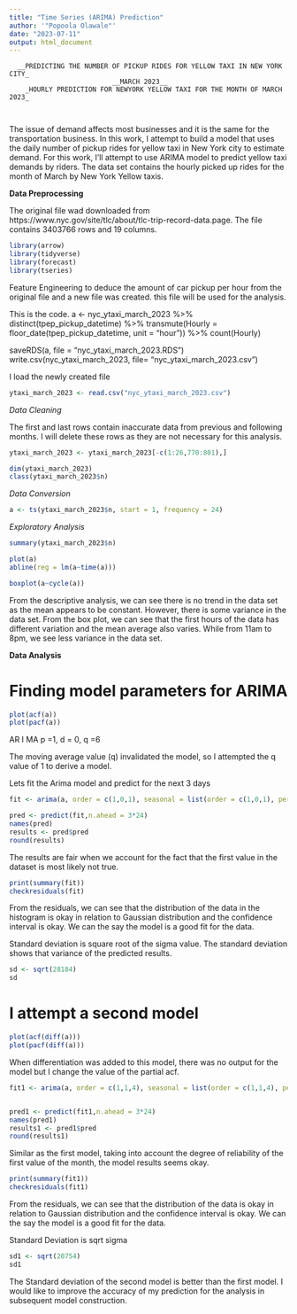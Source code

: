 ---
title: "Time Series (ARIMA) Prediction"
author: '"Popoola Olawale"'
date: "2023-07-11"
output: html_document
---
 
      __PREDICTING THE NUMBER OF PICKUP RIDES FOR YELLOW TAXI IN NEW YORK CITY_
                              __MARCH 2023__
        _HOURLY PREDICTION FOR NEWYORK YELLOW TAXI FOR THE MONTH OF MARCH 2023_
                              
                              
The issue of demand affects most businesses and it is the same for the transportation business. In this work, I attempt to build a model that uses the daily number of pickup rides for yellow taxi in New York city to estimate demand. For this work, I'll attempt to use ARIMA model to predict yellow taxi demands by riders. The data set contains the hourly picked up rides for the month of March by New York Yellow taxis.


__Data Preprocessing__

The original file wad downloaded from https://www.nyc.gov/site/tlc/about/tlc-trip-record-data.page. The file contains 3403766 rows and 19 columns.


```{r}
library(arrow)
library(tidyverse)
library(forecast)
library(tseries)
```


 Feature Engineering to deduce the amount of car pickup per hour from the original file and a new file was created. this file will be used for the analysis. 
 
This is the code.
 a <- nyc_ytaxi_march_2023 %>% 
  distinct(tpep_pickup_datetime) %>% 
  transmute(Hourly = floor_date(tpep_pickup_datetime, unit = "hour")) %>% 
  count(Hourly)
  
saveRDS(a, file = "nyc_ytaxi_march_2023.RDS")
write.csv(nyc_ytaxi_march_2023, file= "nyc_ytaxi_march_2023.csv")
 
 
 I load the newly created file
```{r}
ytaxi_march_2023 <- read.csv("nyc_ytaxi_march_2023.csv")
```
 
 
_Data Cleaning_

The first and last rows contain inaccurate data from previous and following months. I will delete these rows as they are not necessary for this analysis.
```{r}
ytaxi_march_2023 <- ytaxi_march_2023[-c(1:26,770:801),]

dim(ytaxi_march_2023)
class(ytaxi_march_2023$n)
```
 
 
_Data Conversion_
```{r}
a <- ts(ytaxi_march_2023$n, start = 1, frequency = 24)
```

_Exploratory Analysis_
```{r}
summary(ytaxi_march_2023$n)

plot(a)
abline(reg = lm(a~time(a)))

boxplot(a~cycle(a))
```

From the descriptive analysis, we can see there is no trend in the data set as the mean appears to be constant. However, there is some variance in the data set. From the box plot, we can see that the first hours of the data has different variation and the mean average also varies. While from 11am to 8pm, we see less variance in the data set.


__Data Analysis__

# Finding model parameters for ARIMA

```{r}
plot(acf(a))  
plot(pacf(a))
```

AR I MA
 p =1, d = 0, q =6
 
The moving average value (q) invalidated the model, so I attempted the q value of 1 to derive a model. 

Lets fit the Arima model and predict for the next 3 days

```{r}
fit <- arima(a, order = c(1,0,1), seasonal = list(order = c(1,0,1), period = 24))

pred <- predict(fit,n.ahead = 3*24)
names(pred)
results <- pred$pred
round(results)

```

The results are fair when we account for the fact that the first value in the dataset is most likely not true.

```{r}
print(summary(fit))
checkresiduals(fit)
```

From the residuals, we can see that the distribution of the data in the histogram is okay in relation to Gaussian distribution and the confidence interval is okay. We can the say the model is a good fit for the data.



Standard deviation is square root of the sigma value. The standard deviation shows that variance of the predicted results.
```{r}
sd <- sqrt(28184)
sd
```

# I attempt a second model
```{r}
plot(acf(diff(a)))
plot(pacf(diff(a)))
```

When differentiation was added to this model, there was no output for the model but I change the value of the partial acf.

```{r}
fit1 <- arima(a, order = c(1,1,4), seasonal = list(order = c(1,1,4), period = 24))


pred1 <- predict(fit1,n.ahead = 3*24)
names(pred1)
results1 <- pred1$pred
round(results1)
```
Similar as the first model, taking into account the degree of reliability of the first value of the month, the model results seems okay.



```{r}
print(summary(fit1))
checkresiduals(fit1)
```

From the residuals, we can see that the distribution of the data is okay in relation to Gaussian distribution and the confidence interval is okay. We can the say the model is a good fit for the data.


Standard Deviation is sqrt sigma
```{r}
sd1 <- sqrt(20754)
sd1
```


The Standard deviation of the second model is better than the first model. I would like to improve the accuracy of my prediction for the analysis in subsequent model construction.
